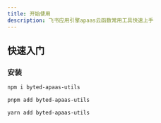 ```yaml
---
title: 开始使用
description: 飞书应用引擎apaas云函数常用工具快速上手
---
```



## 快速入门

### 安装

<Tabs>
<TabItem label="npm">

```sh
npm i byted-apaas-utils
```

</TabItem>
<TabItem label="pnpm">

```sh
pnpm add byted-apaas-utils
```

</TabItem>
<TabItem label="Yarn">

```sh
yarn add byted-apaas-utils
```

</TabItem>
</Tabs>
